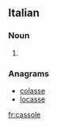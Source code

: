 ==Italian==

===Noun===
{{head|it|plural}} {{g|f}}

# {{plural of|cassola|lang=it}}

===Anagrams===
* [[colasse#Italian|colasse]]
* [[locasse#Italian|locasse]]

[[fr:cassole]]